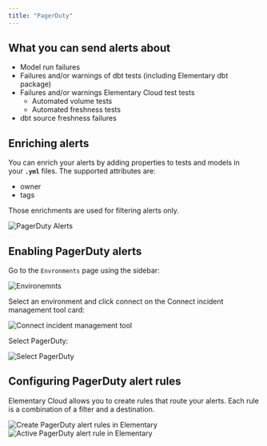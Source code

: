 ```yaml
---
title: "PagerDuty"
---
```


## What you can send alerts about

- Model run failures
- Failures and/or warnings of dbt tests (including Elementary dbt package)
- Failures and/or warnings Elementary Cloud test tests
    - Automated volume tests
    - Automated freshness tests
- dbt source freshness failures

## Enriching alerts

You can enrich your alerts by adding properties to tests and models in your **`.yml`** files. The supported attributes are: 

- owner
- tags

Those enrichments are used for filtering alerts only.

<Frame>
  <div className="dark:bg-white rounded-md p-4">
    <img
      src="https://res.cloudinary.com/diuctyblm/image/upload/v1719556084/pagerduty_alert_screenshot_fuxuhf.png"
      alt="PagerDuty Alerts"
    />
  </div>
</Frame>

## Enabling PagerDuty alerts

Go to the `Envronments` page using the sidebar:

<Frame>
  <div className="dark:bg-white rounded-md p-4">
    <img
      src="https://res.cloudinary.com/diuctyblm/image/upload/v1719556083/set_up_pagerduty_screenshot_flbrdl.png"
      alt="Environemnts"
    />
  </div>
</Frame>

Select an environment and click connect on the Connect incident management tool card:

<Frame>
  <div className="dark:bg-white rounded-md p-4">
    <img
      src="https://res.cloudinary.com/diuctyblm/image/upload/v1719556084/pagerduty_connect_environment_nyfv6z.png"
      alt="Connect incident management tool"
    />
  </div>
</Frame>

Select PagerDuty:

<Frame>
  <div className="dark:bg-white rounded-md p-4">
    <img
      src="https://res.cloudinary.com/diuctyblm/image/upload/v1719556083/connect_incident_management_tool_y4gnut.png"
      alt="Select PagerDuty"
    />
  </div>
</Frame>

## Configuring PagerDuty alert rules

Elementary Cloud allows you to create rules that route your alerts. Each rule is a combination of a filter and a destination.

<Frame>
  <div className="dark:bg-white rounded-md p-4">
    <img
      src="https://res.cloudinary.com/diuctyblm/image/upload/v1719556084/create_alert_pagerduty_wuymnn.png"
      alt="Create PagerDuty alert rules in Elementary"
    />
  </div>
</Frame>

<Frame>
  <div className="dark:bg-white rounded-md p-4">
    <img
      src="https://res.cloudinary.com/diuctyblm/image/upload/v1719556084/alert_rules_pagerduty_qjfn4b.png"
      alt="Active PagerDuty alert rule in Elementary"
    />
  </div>
</Frame>


